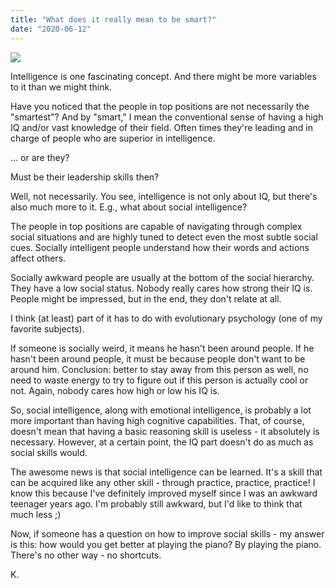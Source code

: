 ```yaml
---
title: "What does it really mean to be smart?"
date: "2020-06-12"
---
```


![](benjamin-catapane-Pn7JBX42z3Q-unsplash.jpg)

Intelligence is one fascinating concept. And there might be more variables to it than we might think.

Have you noticed that the people in top positions are not necessarily the "smartest"? And by "smart," I mean the conventional sense of having a high IQ and/or vast knowledge of their field. Often times they're leading and in charge of people who are superior in intelligence.

... or are they?

Must be their leadership skills then?

Well, not necessarily. You see, intelligence is not only about IQ, but there's also much more to it. E.g., what about social intelligence? 

The people in top positions are capable of navigating through complex social situations and are highly tuned to detect even the most subtle social cues. Socially intelligent people understand how their words and actions affect others.

Socially awkward people are usually at the bottom of the social hierarchy. They have a low social status. Nobody really cares how strong their IQ is. People might be impressed, but in the end, they don't relate at all.

I think (at least) part of it has to do with evolutionary psychology (one of my favorite subjects). 

If someone is socially weird, it means he hasn't been around people. If he hasn't been around people, it must be because people don't want to be around him. Conclusion: better to stay away from this person as well, no need to waste energy to try to figure out if this person is actually cool or not. Again, nobody cares how high or low his IQ is.

So, social intelligence, along with emotional intelligence, is probably a lot more important than having high cognitive capabilities. That, of course, doesn't mean that having a basic reasoning skill is useless - it absolutely is necessary. However, at a certain point, the IQ part doesn't do as much as social skills would.

The awesome news is that social intelligence can be learned. It's a skill that can be acquired like any other skill - through practice, practice, practice! I know this because I've definitely improved myself since I was an awkward teenager years ago. I'm probably still awkward, but I'd like to think that much less ;)

Now, if someone has a question on how to improve social skills - my answer is this: how would you get better at playing the piano? By playing the piano. There's no other way - no shortcuts.


K.
